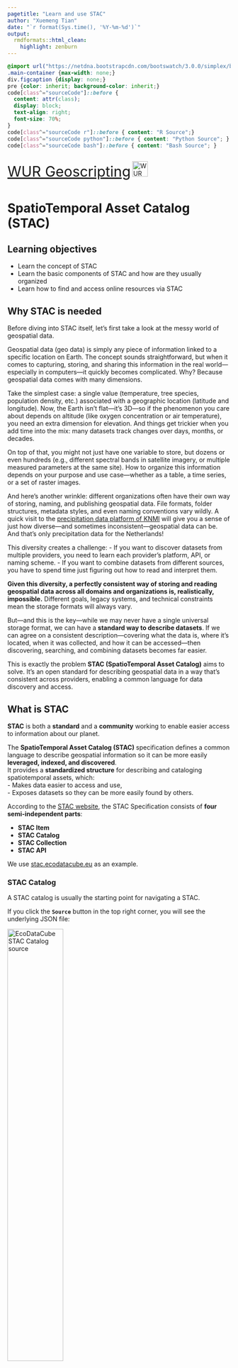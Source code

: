 ---
pagetitle: "Learn and use STAC"
author: "Xuemeng Tian"
date: "`r format(Sys.time(), '%Y-%m-%d')`"
output:
  rmdformats::html_clean:
    highlight: zenburn
---

```{css, echo=FALSE}
@import url("https://netdna.bootstrapcdn.com/bootswatch/3.0.0/simplex/bootstrap.min.css");
.main-container {max-width: none;}
div.figcaption {display: none;}
pre {color: inherit; background-color: inherit;}
code[class^="sourceCode"]::before {
  content: attr(class);
  display: block;
  text-align: right;
  font-size: 70%;
}
code[class^="sourceCode r"]::before { content: "R Source";}
code[class^="sourceCode python"]::before { content: "Python Source"; }
code[class^="sourceCode bash"]::before { content: "Bash Source"; }
```

<font size="6">[WUR Geoscripting](https://geoscripting-wur.github.io/)</font> <img src="https://www.wur.nl/upload/854757ab-168f-46d7-b415-f8b501eebaa5_WUR_RGB_standard_2021-site.svg" alt="WUR logo" style="height: 35px; margin:inherit;"/>

# SpatioTemporal Asset Catalog (STAC)

## Learning objectives

- Learn the concept of STAC
- Learn the basic components of STAC and how are they usually organized
- Learn how to find and access online resources via STAC


## Why STAC is needed

Before diving into STAC itself, let’s first take a look at the messy world of geospatial data.

Geospatial data (geo data) is simply any piece of information linked to a specific location on Earth. The concept sounds straightforward, but when it comes to capturing, storing, and sharing this information in the real world—especially in computers—it quickly becomes complicated. Why? Because geospatial data comes with many dimensions.

Take the simplest case: a single value (temperature, tree species, population density, etc.) associated with a geographic location (latitude and longitude). Now, the Earth isn’t flat—it’s 3D—so if the phenomenon you care about depends on altitude (like oxygen concentration or air temperature), you need an extra dimension for elevation. And things get trickier when you add time into the mix: many datasets track changes over days, months, or decades.

On top of that, you might not just have one variable to store, but dozens or even hundreds (e.g., different spectral bands in satellite imagery, or multiple measured parameters at the same site). How to organize this information depends on your purpose and use case—whether as a table, a time series, or a set of raster images.

And here’s another wrinkle: different organizations often have their own way of storing, naming, and publishing geospatial data. File formats, folder structures, metadata styles, and even naming conventions vary wildly. A quick visit to the [precipitation data platform of KNMI](https://dataplatform.knmi.nl/group/precipitation) will give you a sense of just how diverse—and sometimes inconsistent—geospatial data can be. And that’s only precipitation data for the Netherlands!

This diversity creates a challenge: 
- If you want to discover datasets from multiple providers, you need to learn each provider’s platform, API, or naming scheme.
- If you want to combine datasets from different sources, you have to spend time just figuring out how to read and interpret them.

**Given this diversity, a perfectly consistent way of storing and reading geospatial data across all domains and organizations is, realistically, impossible.** Different goals, legacy systems, and technical constraints mean the storage formats will always vary.

But—and this is the key—while we may never have a single universal storage format, we can have a **standard way to describe datasets**. If we can agree on a consistent description—covering what the data is, where it’s located, when it was collected, and how it can be accessed—then discovering, searching, and combining datasets becomes far easier.

This is exactly the problem **STAC (SpatioTemporal Asset Catalog)** aims to solve. It’s an open standard for describing geospatial data in a way that’s consistent across providers, enabling a common language for data discovery and access.

## What is STAC
**STAC** is both a **standard** and a **community** working to enable easier access to information about our planet.  

The **SpatioTemporal Asset Catalog (STAC)** specification defines a common language to describe geospatial information so it can be more easily **leveraged, indexed, and discovered**.  
It provides a **standardized structure** for describing and cataloging spatiotemporal assets, which:  
- Makes data easier to access and use,  
- Exposes datasets so they can be more easily found by others.  

According to the [STAC website](https://stacspec.org/en), the STAC Specification consists of **four semi-independent parts**:  

- **STAC Item**  
- **STAC Catalog**  
- **STAC Collection**  
- **STAC API**  

We use [stac.ecodatacube.eu](https://stac.ecodatacube.eu) as an example.  

### STAC Catalog

A STAC catalog is usually the starting point for navigating a STAC.  

If you click the **`Source`** button in the top right corner, you will see the underlying JSON file:  

<img src="fig/stac_catalog.png" alt="EcoDataCube STAC Catalog source" width="50%"/>

Example of a catalog JSON:

```{python, eval=FALSE}
{
  "type": "Catalog",
  "id": "stac",
  "stac_version": "1.0.0",
  "description": "Spatio-Temporal Asset Catalog for European-wide layers provided by [EcoDataCube](http://EcoDataCube.eu).",
  "links": [
    {
      "rel": "root",
      "href": "./catalog.json",
      "type": "application/json",
      "title": "EcoDataCube"
    },
    ...
    {
      "rel": "child",
      "href": "./oc_iso.10694.1995.mg.cm3/collection.json",
      "type": "application/json",
      "title": "AI4SoilHealth: Soil organic carbon density"
    },
    ...
  ],
  "title": "EcoDataCube"
}
```
A `catalog.json` file could contain links to other STAC Catalogs, Collections, and/or Items.  
There are no strict rules on how STAC Catalogs must be organized.  
The structure is **flexible and variable**, depending on the provider.

In the EcoDataCube STAC, for instance:  
- The **root link** points back to the catalog itself (the starting navigation point).  
- The **child links** point to multiple STAC Collections.  

### STAC Collection
Next, let's zoom into the **Soil Organic Carbon Density (SOCD)** collection.  

You can do this by attaching its `href` to the current "parent" link, for example:  
[https://s3.ecodatacube.eu/arco/stac/oc_iso.10694.1995.mg.cm3/collection.json](https://s3.ecodatacube.eu/arco/stac/oc_iso.10694.1995.mg.cm3/collection.json)  

Alternatively, you can use the EcoDataCube navigation page: simply type the keyword in the search bar and click the result.  

You will notice two different ways to reach the same SOCD STAC Collection:  

- One is a **raw static JSON file** stored in the cloud (S3).  
- The other is the **EcoDataCube web viewer**, which displays the same JSON in a more interactive, human-friendly interface.  

The web interface doesn’t change the data itself — it still points to the same underlying STAC collection — but it makes them easier to explore and visualize.  

Clicking the **Source** button on the user-friendly webpage will show you the raw STAC Collection JSON, confirming that both views actually refer to the same thing.  

<img src="fig/stac_collection.png" alt="EcoDataCube STAC Collection source" width="50%"/>


Now let’s take a closer look at the **SOCD STAC Collection**.  
It extends the parent catalog by adding additional fields to enable the description of information like the spatial and temporal extent of the data, the license, keywords, providers, etc.
In short, the collection extends the catalog with richer metadata about a specific dataset.  

The raw JSON of this SOCD STAC Collection looks like:

```{python, eval=FALSE}
{
  "type": "Collection",
  "id": "oc_iso.10694.1995.mg.cm3",
  "stac_version": "1.0.0",
  "description": "SOC density [kg/m3] = SOCconc * BD * (1-stone content). Predictions were generated using a Random Forest model trained on the harmonized EU SOCD dataset. Block predictions were performed across depth and temporal intervals, with a pseudo-zero reference applied to represent areas of SOC absence.",
  "links": [
    {
      "rel": "root",
      "href": "../catalog.json",
      "type": "application/json",
      "title": "EcoDataCube"
    },
    {
      "rel": "item",
      "href": "./oc_iso.10694.1995.mg.cm3_20000101_20021231/oc_iso.10694.1995.mg.cm3_20000101_20021231.json",
      "type": "application/json"
    },
    ...
    {
      "rel": "parent",
      "href": "../catalog.json",
      "type": "application/json",
      "title": "EcoDataCube"
    }
  ],
  "stac_extensions": [
    "https://stac-extensions.github.io/item-assets/v1.0.0/schema.json",
    "https://stac-extensions.github.io/projection/v1.1.0/schema.json",
    "https://stac-extensions.github.io/file/v2.1.0/schema.json"
  ],
  "class": "soil",
  "version": "v1",
  "layer_unit": "kg/m3",
  "scale": "0.1",
  "contact_name": "Xuemeng Tian",
  "contact_email": "xuemeng.tian@opengeohub.org",
  "date_offset": "-1,-1,-1,-1,-1,-1,-1,-1,-1,-1,0",
  "title": "AI4SoilHealth: Soil organic carbon density",
  "extent": {
    "spatial": {
      "bbox": [
        [
          -55.76705044253352,
          24.275788389340878,
          72.14740756883393,
          72.13847981330548
        ]
      ]
    },
    "temporal": {
      "interval": [
        [
          "2000-01-01T00:00:00Z",
          "2022-12-31T00:00:00Z"
        ]
      ]
    }
  },
  "license": "CC-BY-SA-4.0",
  "keywords": [
    "oc",
    " kg/m3",
    " 30m"
  ],
  "providers": [
    {
      "name": "opengeohub",
      "description": "OpenGeoHub Foundation",
      "roles": [
        "processor",
        "host"
      ],
      "url": "http://opengeohub.org"
    }
  ]
}
```
Compared to the root or parent link that points to the entire EcoDataCube catalog, this JSON file contains much richer information.  

Like any other collection (think of it like a LEGO collection), it groups together multiple STAC Items that share common traits, all described with detailed metadata.  

From this collection, we can easily learn that the dataset has European coverage, its spatial bounding box and temporal period, the **license** and **responsible provider** (who to contact if the link breaks).

All of this information is also visible in the more **user-friendly web interface**, but it is fully accessible in the raw JSON as well.  

### STAC Item

Now let’s zoom in further to the **fundamental element of STAC**: the **STAC Item**.  

A STAC Item describes one or more **SpatioTemporal Assets**.  

In our case, we look at the [item representing the years 2000–2022](https://stac.ecodatacube.eu/oc_iso.10694.1995.mg.cm3/oc_iso.10694.1995.mg.cm3_20000101_20021231/oc_iso.10694.1995.mg.cm3_20000101_20021231.json) from the SOCD collection in the EcoDataCube catalog.  

In both the raw JSON file and the user-friendly webpage, we can see **multiple assets**, each representing SOCD at different depths, model predictions (`m`), and their associated uncertainties (`p16` and `p84`).  

<img src="fig/stac_item.png" alt="EcoDataCube STAC Item" width="50%"/></img>

This time, whether you look at the raw JSON file or the user-friendly webpage, the links no longer point to another STAC component (Catalog, Collection, or Item) — instead, they point to an **actual GeoTIFF file**.  

This is called an **Asset**, which is the **geospatial data you want to use**.  
The whole purpose of STAC is to make these data assets more **discoverable and accessible**.  

Since a STAC Item is just a **GeoJSON file**, it can be easily read and processed by any modern GIS or geospatial library.  

Both follow the same STAC specification — but the API makes large-scale workflows easier.  


You might think: *“It takes such a long path to get here — this doesn’t feel easier!”*  

That might be true if you already know a dataset’s existence, properties, and storage location.  
But when you **don’t know** these details, simply browsing one or more STAC catalogs — like looking up a word in a dictionary — is far easier than searching across countless different websites, each organized in its own way and using different formats.  

To make data usage easier and more consistent, more and more institutions are adopting STAC to organize and publish metadata online — including [ESA](https://browser.apex.esa.int/?.language=en) and [NASA](https://www.earthdata.nasa.gov/about/esdis/esco/standards-practices/stac)  


## Find and Access STAC in Python

### Read and Access Data Using `pystac`

Now let’s get a taste of finding and accessing online resources via STAC through some short, hands-on examples in Python using [`pystac`](https://pystac.readthedocs.io/).  

We’ll use the **EcoDataCube STAC** as a showcase example.  
You don’t need to follow every line of code here — the goal is to understand the **concepts and workflow**.  
The full notebook is available here, and you are encouraged to explore it interactively.  

We start by importing `pystac`, which is used for **navigating and building STAC objects**.


```{python, eval=FALSE}
import json
from pystac import Catalog, get_stac_version

root_catalog = Catalog.from_file('https://s3.ecodatacube.eu/arco/stac/catalog.json')
print(f"ID: {root_catalog.id}")
print(f"Title: {root_catalog.title or 'N/A'}")
print(f"Description: {root_catalog.description or 'N/A'}")
```

If you execute the code block below, you’ll notice it takes a while to process — this is because EcoDataCube is a **large catalog** containing 162 collections.  
Each collection contains multiple items, and each item links to multiple assets.  

Clearly, it would be hard to check them manually one by one.  
Instead of downloading and managing hundreds or thousands of files, we can take advantage of the **metadata** stored in the JSON files to filter the collections we’re interested in:  

- **Search across space and time**: query only the scenes or layers relevant to your study area and time window.  
- **Filter metadata at scale**: e.g., select only datasets covering Europe.  
- **Streamline workflows**: access datasets directly from cloud storage (AWS S3, Azure, GCP) without moving gigabytes of data to your computer.  

As an example, let’s search for **NDVI collections** by filtering based on the `description` field stored in the metadata:


```{python, eval=FALSE}
ndvi_collection = []
for icol in collections:
    if 'NDVI' in icol.description:
        ndvi_collection.append(icol)

print(f"Number of NDVI relevant collections: {len(ndvi_collection)}")
```

Or we might be interested in **data collections that cover a specific region**,  
for example the area around **Wageningen**.  

Each STAC Collection contains a `spatial extent` in its metadata, defined as a bounding box.  
We can compare this bounding box with a polygon representing our region of interest to see whether the dataset covers it.
```{python, eval=FALSE}
import shapely.geometry as geom
from shapely.geometry import Polygon

# eg: Wageningen polygon ~ (5.666, 51.966)
wageningen_poly = geom.Polygon([
    (5.65, 51.95),
    (5.68, 51.95),
    (5.68, 51.98),
    (5.65, 51.98),
    (5.65, 51.95)
])

wageningen_collection = []

for icol in collections:
    bbox = icol.extent.spatial.bboxes[0]

    collection_extent = Polygon([
        (bbox[0], bbox[1]),  # lower-left
        (bbox[2], bbox[1]),  # lower-right
        (bbox[2], bbox[3]),  # upper-right
        (bbox[0], bbox[3]),  # upper-left
        (bbox[0], bbox[1])   # close polygon
    ])

    if collection_extent.contains(wageningen_poly):
        wageningen_collection.append(icol)

print(f"Number of collections covering Wageningen: {len(wageningen_collection)}")
```

Or we might be interested in **data collections that cover a certain date**.  

Each STAC Collection also includes a `temporal extent` in its metadata,  
defined as a start and end date.  
We can check whether a given date (e.g. `2022-01-01`) falls within this interval  
to see if the dataset is valid for that time period.
```{python, eval=FALSE}
from datetime import datetime, timezone

# make the test date timezone-aware in UTC
# so that it's consistent with collection time stamp
date_to_check = datetime(2022, 1, 1, tzinfo=timezone.utc)

collection_20220101 = []

for icol in collections:
    start, end = icol.extent.temporal.intervals[0]
    
    is_covered = start <= date_to_check <= end

    if is_covered:
        collection_20220101.append(icol)

print("Number of collections covering 2022-01-01:", len(collection_20220101))
```

Or you can **combine multiple filters** (e.g., keyword, spatial extent, and date)  
to narrow down your collection of interest more precisely.  

The same idea also applies at the **STAC Item** level:  
each item includes rich metadata in its JSON file that you can use for filtering,  
such as acquisition date, processing level, or specific band availability.

Sometimes, the **assets** described by a STAC Item are directly available through the link contained in the item.  
This is exactly the case in **EcoDataCube**, where all assets are stored on **Amazon S3 (Simple Storage Service)**.  

S3 is a widely used cloud object storage system, where each file (GeoTIFF, NetCDF, etc.) gets a unique web link (an **S3 URL**). These files can be accessed just like any other web resource — you can download them with a browser, open them in QGIS, or read them directly in Python thorough the url. This makes the data much easier to access without needing to manually request files or manage FTP servers.  

With this feature, you can easily interact with these data assets directly in Python.  

Here is the URL and a corresponding visualization of a polygon covering the Wageningen region.

```{python, eval=FALSE}
import rasterio
from rasterio.mask import mask
from shapely.geometry import mapping
import matplotlib.pyplot as plt

# get url from item asset link
asset_url = ndvi_trend_item.assets.get('ndvi_glad.landsat.ard2.seasconv.yearly.m.theilslopes_m_30m_s').href
print('S3 url:', asset_url)

# open raster directly from S3 (requires rasterio with HTTP enabled, which is default)
with rasterio.open(asset_url) as src:
    gdf_proj = gdf.to_crs(src.crs)
    # crop the raster with the polygon
    out_image, out_transform = mask(src, [mapping(gdf_proj.geometry[0])], crop=True)
    out_meta = src.meta.copy()

# plot the cropped raster
plt.imshow(out_image[0], cmap="viridis")
plt.title("Cropped raster over Wageningen")
plt.colorbar(label="Value")
plt.show()

```

Here is the url and corresponding visualization of this data asset in a polygon in Wageningen:

<img src="fig/stac_read_visualize.png" alt="Url and visualized STAC asset" width="70%"/>


### STAC API

A **static STAC catalog** is a set of JSON files (`catalog.json`, `collection.json`, `item.json`) linked together. You can browse these catalogs in Python with tools like [`pystac`](https://pystac.readthedocs.io/).  

A **STAC API** goes further: it implements the [STAC API specification](https://github.com/radiantearth/stac-api-spec), which adds dynamic endpoints such as `/search`.  
This allows you to query programmatically — for example, filter datasets by **bounding box, time range, or cloud cover**.  

STAC APIs can be queried in Python with [`pystac-client`](https://pystac-client.readthedocs.io/).  
This is beyond the scope of this tutorial, but you are encouraged to explore freely using the links provided.  

For example, the **Copernicus Data Space Ecosystem** offers a public STAC API:  
[https://documentation.dataspace.copernicus.eu/APIs/STAC.html](https://documentation.dataspace.copernicus.eu/APIs/STAC.html), where you could access Sentinel series products using STAC!

The STAC API is out of the scope of this tutorial, but feel free to explore the resources given at the end of this tutorial for **self-guided learning**.



# More information

In this tutorial we only had a **small taste of STAC**, mainly focusing on finding, accessing, and reading data through STAC in Python.  
Of course, STAC is far more powerful, and it takes more time to fully unlock its potential.  

Here are some useful resources for further exploration and self-learning:

- [STAC official website](https://stacspec.org/en/) — everything you need to know about the STAC specification.  
- [STAC tutorials](https://stacspec.org/en/tutorials/) — hands-on examples of using STAC not only in Python, but also in R, QGIS, and more.  
- [pystac documentation](https://pystac.readthedocs.io/en/stable/index.html) — for working with static STAC catalogs.  
- [pystac-client documentation](https://pystac-client.readthedocs.io/en/stable/) — for querying STAC APIs programmatically.  
- [NASA STAC resources](https://www.earthdata.nasa.gov/about/esdis/esco/standards-practices/stac) — how NASA applies STAC in Earth science data management.  

